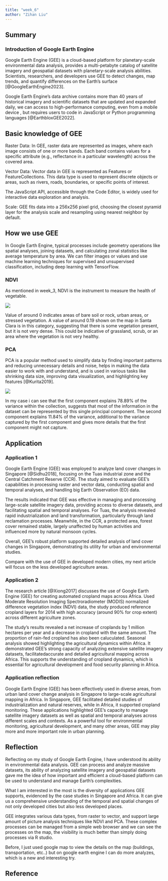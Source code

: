 ```yaml
---
title: "week_6"
author: "Zihan Liu"
---
```


## Summary

### Introduction of Google Earth Engine

Google Earth Engine (GEE) is a cloud-based platform for planetary-scale environmental data analysis, provides a multi-petabyte catalog of satellite imagery and geospatial datasets with planetary-scale analysis abilities. Scientists, researchers, and developers use GEE to detect changes, map trends, and quantify differences on the Earth's surface [@GoogleEarthEngine2023].

Google Earth Engine's data archive contains more than 40 years of historical imagery and scientific datasets that are updated and expanded daily, we can access to high-performance computing, even from a mobile device , but requires users to code in JavaScript or Python programming languages [@EarthbloxGEE2022].

## Basic knowledge of GEE

Raster Data: In GEE, raster data are represented as images, where each image consists of one or more bands. Each band contains values for a specific attribute (e.g., reflectance in a particular wavelength) across the covered area.

Vector Data: Vector data in GEE is represented as Features or FeatureCollections. This data type is used to represent discrete objects or areas, such as rivers, roads, boundaries, or specific points of interest.

The JavaScript API, accessible through the Code Editor, is widely used for interactive data exploration and analysis.

Scale: GEE fits data into a 256x256 pixel grid, choosing the closest pyramid layer for the analysis scale and resampling using nearest neighbor by default.

## How we use GEE

In Google Earth Engine, typical processes include geometry operations like spatial analyses, joining datasets, and calculating zonal statistics like average temperature by area. We can filter images or values and use machine learning techniques for supervised and unsupervised classification, including deep learning with TensorFlow.

### NDVI

As mentioned in week_3, NDVI is the instrument to measure the health of vegetable.

![](week_6_NDVI_workshop.png)

Value of around 0 indicates areas of bare soil or rock, urban areas, or stressed vegetation. A value of around 0.19 shown on the map in Santa Clara is in this category, suggesting that there is some vegetation present, but it is not very dense. This could be indicative of grassland, scrub, or an area where the vegetation is not very healthy.

### PCA

PCA is a popular method used to simplify data by finding important patterns and reducing unnecessary details and noise, helps in making the data easier to work with and understand, and is used in various tasks like shrinking data size, improving data visualization, and highlighting key features [@Kurita2019].

![](week_6_PCA.png)

In my case i can see that the first component explains 78.89% of the variance within the collection, suggests that most of the information in the dataset can be represented by this single principal component. The second component explains 11.84% of the variance, additional to the variance captured by the first component and gives more details that the first component might not capture.

## Application

### Application 1

Google Earth Engine (GEE) was employed to analyze land cover changes in Singapore [@Sidhu2018], focusing on the Tuas industrial zone and the Central Catchment Reserve (CCR). The study aimed to evaluate GEE's capabilities in processing raster and vector data, conducting spatial and temporal analyses, and handling big Earth Observation (EO) data.

The results indicated that GEE was effective in managing and processing large-scale satellite imagery data, providing access to diverse datasets, and facilitating spatial and temporal analyses. For Tuas, the analysis revealed rapid industrialization and land transformation, particularly through land reclamation processes. Meanwhile, in the CCR, a protected area, forest cover remained stable, largely unaffected by human activities and influenced more by natural monsoon cycles.

Overall, GEE's robust platform supported detailed analysis of land cover changes in Singapore, demonstrating its utility for urban and environmental studies.

Compare with the use of GEE in developed modern cities, my next article will focus on the less developed agriculture areas.

### Application 2

The research article [@Xiong2017] discusses the use of Google Earth Engine (GEE) for creating automated cropland maps across Africa. Used Moderate Resolution Imaging Spectroradiometer (MODIS) normalized difference vegetation index (NDVI) data, the study produced reference cropland layers for 2014 with high accuracy (around 90% for crop extent) across different agriculture zones.

The study's results revealed a net increase of croplands by 1 million hectares per year and a decrease in cropland with the same amount. The proportion of rain-fed cropland has also been caluculated. Seasonal analysis showed highlighting the agricultural dynamics within Africa. It demonstrated GEE's strong capacity of analyzing extensive satellite imagery datasets, facilitatedaccurate and detailed agricultural mapping across Africa. This supports the understanding of cropland dynamics, which is essential for agricultural development and food security planning in Africa.

### Application reflection

Google Earth Engine (GEE) has been effectively used in diverse areas, from urban land cover change analysis in Singapore to large-scale agricultural mapping in Africa. In Singapore, GEE facilitated detailed studies of industrialization and natural reserves, while in Africa, it supported cropland monitoring. These applications highlighted GEE's capacity to manage satellite imagery datasets as well as spatial and temporal analyses across different scales and contexts. As a powerful tool for environmental monitoring, agricultural development, and many other areas, GEE may play more and more important role in urban planning.

## Reflection

Reflecting on my study of Google Earth Engine, I have understood its ability in environmental data analysis. GEE can process and analyze massive datasets, its ability of analyzing satellite imagery and geospatial datasets gave me the idea of how important and efficient a cloud-based platform can be used to understand and manage Earth's complexities.

What I am interested in the most is the diversity of applications GEE supports, evidenced by the case studies in Singapore and Africa. It can give us a comprehensive understanding of the temporal and spatial changes of not only developed cities but also less developed places.

GEE integrates various data types, from raster to vector, and support large amount of picture analysis techniques like NDVI and PCA. These complex processes can be managed from a simple web browser and we can see the processes on the map, the visibility is much better than simply doing processes via R studio.

Before, I just used google map to view the details on the map (buildings, transportation, etc..) but on google earth engine I can do more analyzes, which is a new and interesting try.

## **Reference**
